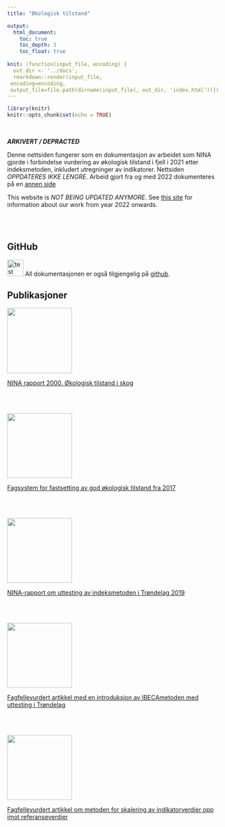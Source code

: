 ```yaml
---
title: "Økologisk tilstand"

output:
  html_document:
    toc: true
    toc_depth: 3
    toc_float: true
    
knit: (function(input_file, encoding) {
  out_dir <- '../docs';
  rmarkdown::render(input_file,
 encoding=encoding,
 output_file=file.path(dirname(input_file), out_dir, 'index.html'))})
---
```


```r
library(knitr)
knitr::opts_chunk$set(echo = TRUE)
```

<br>

**_ARKIVERT / DEPRACTED_**

Denne nettsiden fungerer som en dokumentasjon av arbeidet som NINA gjorde i forbindelse vurdering av økologisk tilstand i fjell i 2021 etter indeksmetoden, inkludert  utregninger av indikatorer. Nettsiden _OPPDATERES IKKE LENGRE_. Arbeid gjort fra og med 2022 dokumenteres på en [annen side](https://ninanor.github.io/ecosystemCondition/) 

This website is _NOT BEING UPDATED ANYMORE_. See [this site](https://ninanor.github.io/ecosystemCondition/) for information about our work from year 2022 onwards.

<br><br>


## GitHub

![test](../figures/github-logo.png){width=1cm} All dokumentasjonen er også tilgjengelig på [github](https://github.com/NINAnor/IBECA).



## Publikasjoner

![](../figures/skograpporten.png){width=4cm} 

[NINA rapport 2000. Økologisk tilstand i skog](https://brage.nina.no/nina-xmlui/handle/11250/2739886)

<br><br>


![](../figures/Fagsystemrapporten.png){width=4cm} 

[Fagsystem for fastsetting av god økologisk tilstand fra 2017](https://www.regjeringen.no/contentassets/7c4be071791f439b83fa035c03cdfc82/fagsystem-for-fastsetting-av-god-okologisk-tilstand_2017.pdf)

<br><br>

![](../figures/NINArapport1672.png){width=4cm} 

[NINA-rapport om uttesting av indeksmetoden i Trøndelag 2019](https://brage.nina.no/nina-xmlui/handle/11250/2599977)

<br><br>

![](../figures/Jakobsson2021.png){width=4cm} 

[Fagfellevurdert artikkel med en introduksjon av IBECAmetoden med uttesting i Trøndelag](https://www.sciencedirect.com/science/article/pii/S1470160X20311912)

<br><br>

![](../figures/Jakobsson2020.png){width=4cm} 

[Fagfellevurdert artikkel om metoden for skalering av indikatorverdier opp imot referanseverdier](https://www.sciencedirect.com/science/article/pii/S1470160X20304295)



